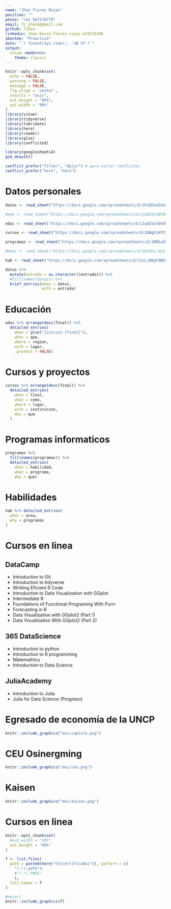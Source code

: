 ```yaml
---
name: "Jhon Flores Rojas"
position: ""
phone: "+51 947178779"
email: fr.jhonk@gmail.com 
github: Tjhon 
linkedin: jhon-kevin-flores-rojas-a19133196
aboutme: "Proactivo"
date: "`r format(Sys.time(), '%B %Y')`"
output: 
  vitae::moderncv:
    theme: classic
---
```


```r
knitr::opts_chunk$set(
  echo = FALSE, 
  warning = FALSE, 
  message = FALSE, 
  fig.align = 'center', 
  results = "asis", 
  out.height = "90%", 
  out.width = "90%"
)
library(vitae)
library(tidyverse)
library(lubridate)
library(here)
library(readxl)
library(glue)
library(conflicted)

library(googlesheets4)
gs4_deauth()

conflict_prefer("filter", "dplyr") # para evitar conflictos
conflict_prefer("here", "here")
```

# Datos personales
```r
datos <- read_sheet("https://docs.google.com/spreadsheets/d/1PuEDxmZeVdw18Mv2SR5BssCFSfaB2xF60Hxle_nbcUU/edit?usp=sharing")

#edu <- read_sheet("https://docs.google.com/spreadsheets/d/1JaAIVolNV9kAeHidlh8zpsbiTVF5nEeF0OkLRryI7Rc/edit?usp=sharing")

educ <- read_sheet("https://docs.google.com/spreadsheets/d/1JaAIVolNV9kAeHidlh8zpsbiTVF5nEeF0OkLRryI7Rc/edit?usp=sharing")

cursos <- read_sheet("https://docs.google.com/spreadsheets/d/1GNg61ATPZz9q1UQUxf4ibmdD_qBFe_WjK0peuW6CH2E/edit?usp=sharing")

programas <- read_sheet("https://docs.google.com/spreadsheets/d/1NMSuEEPt7DOWIlNf5RaMCiAFWQ4vV-NjkjjsoX6nLJA/edit?usp=sharing")

#mooc <- read_sheet("https://docs.google.com/spreadsheets/d/16x9Uv-ULH_bEXDJs9A3df_xCmAwlBUoB7DYdr7ETOOU/edit?usp=sharing")

hab <- read_sheet("https://docs.google.com/spreadsheets/d/15zLj8Bgk9BEUBISCY_zWFPtxPNKztihufOXzG-MMm70/edit?usp=sharing")

```


```r
datos %>% 
  mutate(entrada = as.character((entrada))) %>% 
  #fill(names(datos)) %>% 
  brief_entries(when = datos, 
                with = entrada) 
```




# Educación 

```r
educ %>% arrange(desc(final)) %>% 
  detailed_entries( 
    when = glue("{inicio}-{final}"),
    what = que,
    where = region,
    with = lugar,
    .protect = FALSE)

```

# Cursos y proyectos 

```r
cursos %>% arrange(desc(final)) %>% 
  detailed_entries(
    when = final,
    what = como, 
    where = lugar,
    with = institucion,
    why = que
  )
```


# Programas informaticos

```r
programas %>% 
  fill(names(programas)) %>%
  detailed_entries(
    when = habilidad,
    what = programa, 
    why = que)
```


# Habilidades

```r
hab %>% detailed_entries(
  what = area,
  why = programas
)
```

\newpage

# Cursos en linea

## DataCamp

- Introduction to Git
- Introduction to tidyverse
- Writting Eficient R Code
- Introduction to Data Visualization with GGplot
- Intermediate R
- Foundations of Functional Programing With Purrr
- Forecasting in R
- Data Visualization with GGplot2 (Part 1)
- Data Visualization With GGplot2 (Part 2)

## 365 DataScience

- Introduction to python
- Introduction to R programming
- Matemathics
- Introduction to Data Science

## JuliaAcademy

- Introduction to Julia
- Julia for Data Science (Progreso)

\newpage


# Egresado de economía de la UNCP


```r
knitr::include_graphics("moi/capture.png")
```

\newpage

# CEU Osinergming 


```r
knitr::include_graphics("moi/ceu.png")
```
\newpage

# Kaisen

```r
knitr::include_graphics("moi/kaisen.png")
```
\newpage

# Cursos en linea

```r
knitr::opts_chunk$set(
  #out.width = "30%",
  out.height = "45%"
)
```


```r
f <- list.files(
  path = paste0(here("CV/certificados")), pattern = c(
    "(.*).pdf$"#, 
    #"(.*).PNG$"
    ), 
  full.names = T
)

#here()
knitr::include_graphics(f)
```

